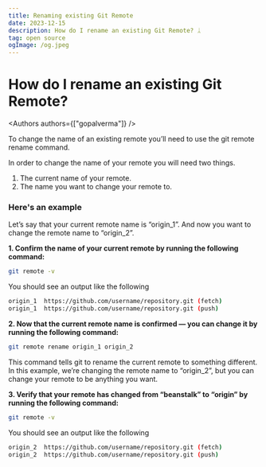 ```yaml
---
title: Renaming existing Git Remote
date: 2023-12-15
description: How do I rename an existing Git Remote? ᛦ
tag: open source
ogImage: /og.jpeg
---
```


# How do I rename an existing Git Remote?


<Authors authors={["gopalverma"]} />

To change the name of an existing remote you’ll need to use the git remote rename command.

In order to change the name of your remote you will need two things.
1. The current name of your remote.
2. The name you want to change your remote to.

### Here's an example

Let’s say that your current remote name is “origin_1”. And now you want to change the remote name to  “origin_2”.

**1. Confirm the name of your current remote by running the following command:**

```bash
git remote -v
```

You should see an output like the following

```bash
origin_1  https://github.com/username/repository.git (fetch)
origin_1  https://github.com/username/repository.git (push)
```

**2. Now that the current remote name is confirmed — you can change it by running the following command:**

```bash
git remote rename origin_1 origin_2
```

This command tells git to rename the current remote to something different. In this example, we’re changing the remote name to “origin_2”, but you can change your remote to be anything you want.

**3.  Verify that your remote has changed from “beanstalk” to “origin” by running the following command:**

```bash
git remote -v
```

You should see an output like the following

```bash
origin_2  https://github.com/username/repository.git (fetch)
origin_2  https://github.com/username/repository.git (push)
```
